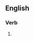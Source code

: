 {{also|short-changing|short changing}}

==English==

===Verb===
{{head|en|verb form}}

# {{present participle of|en|shortchange|nocat=1}}